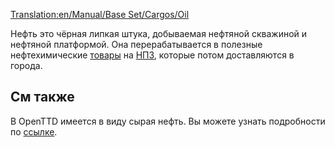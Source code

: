 [[Translation:en/Manual/Base Set/Cargos/Oil]]

{{ru/Manual/Base Set/Cargos/Груз| груз=Нефть
| изображение=en/Manual/Base Set/Cargos/Oil.png
| производит=[[ru/Manual/Base Set/Industries/Нефтяная скважина|Нефтяная скважина]] и [[ru/Manual/Base Set/Industries/Нефтяная платформа|платформа]]
| принимает=[[ru/Manual/Base Set/Industries/Нефтезавод|Нефтезавод]]
}}

Нефть это чёрная липкая штука, добываемая нефтяной скважиной и нефтяной платформой. Она перерабатывается в полезные нефтехимические [[ru/Manual/Base Set/Cargos/Товары|товары]] на [[ru/Manual/Base Set/Industries/Нефтезавод|НПЗ]], которые потом доставляются в города.

==См также==
В OpenTTD имеется в виду сырая нефть. Вы можете узнать подробности по [http://ru.wikipedia.org/wiki/%D0%9D%D0%B5%D1%84%D1%82%D1%8C ссылке].